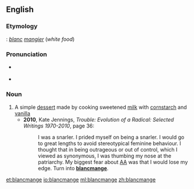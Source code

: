 ==English==
{{wikipedia}}
===Etymology===
{{etyl|fro}}: ''[[blanc]] [[mangier]]'' (''white food'')

===Pronunciation===
* {{a|UK}} {{IPA|/bləˈmɒn(d)ʒ/}}
* {{a|US}} {{IPA|/bləˈmɑn(d)ʒ/}}

===Noun===
{{en-noun}}

# A simple [[dessert]] made by cooking sweetened [[milk]] with [[cornstarch]] and [[vanilla]]
#* '''2010''', Kate Jennings, ''Trouble: Evolution of a Radical: Selected Writings 1970-2010'', page 36:
#*: I was a snarler. I prided myself on being a snarler. I would go to great lengths to avoid stereotypical feminine behaviour. I thought that in being outrageous or out of control, which I viewed as synonymous, I was thumbing my nose at the patriarchy. My biggest fear about [[AA]] was that I would lose my edge. Turn into '''[[blancmange]]'''.

[[et:blancmange]]
[[io:blancmange]]
[[ml:blancmange]]
[[zh:blancmange]]